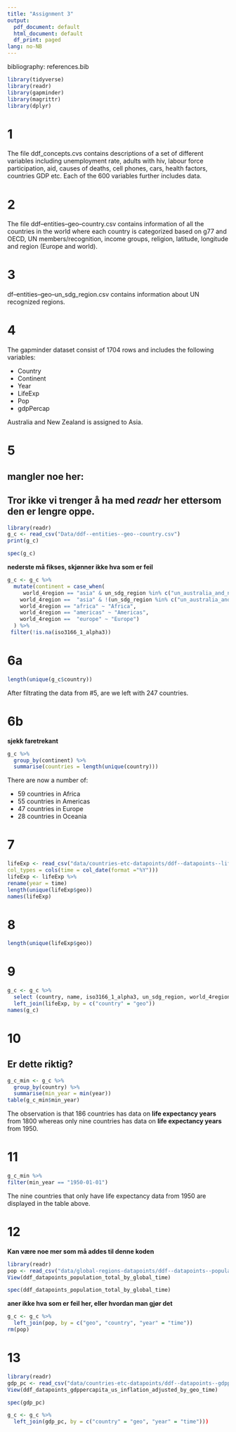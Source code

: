 ```yaml
---
title: "Assignment 3"
output: 
  pdf_document: default
  html_document: default 
  df_print: paged
lang: no-NB 
---
```


bibliography: references.bib

```r
library(tidyverse)
library(readr)
library(gapminder)
library(magrittr)
library(dplyr)
```

# 1 
The file ddf_concepts.cvs contains descriptions of a set of different variables including unemployment rate, adults with hiv, labour force participation, aid, causes of deaths, cell phones, cars, health factors, countries GDP etc. Each of the 600 variables further includes data. 

# 2

The file ddf--entities--geo--country.csv contains information of all the countries in the world where each country is categorized based on g77 and OECD, UN members/recognition, income groups, religion, latitude, longitude and region (Europe and world).

# 3

df--entities--geo--un_sdg_region.csv contains information about UN recognized regions. 

# 4
The gapminder dataset consist of 1704 rows and includes the following variables:

- Country 
- Continent 
- Year
- LifeExp
- Pop
- gdpPercap

Australia and New Zealand is assigned to Asia.

# 5 

## mangler noe her:
## Tror ikke vi trenger å ha med *readr* her ettersom den er lengre oppe. 

```r
library(readr)
g_c <- read_csv("Data/ddf--entities--geo--country.csv")
print(g_c)
```


```r
spec(g_c)
```


**nederste må fikses, skjønner ikke hva som er feil**

```r
g_c <- g_c %>%
  mutate(continent = case_when(
     world_4region == "asia" & un_sdg_region %in% c("un_australia_and_new_zealand", "un_oceania_exc_australia_and_new_zealand") ~ "Oceania",
    world_4region ==  "asia" & !(un_sdg_region %in% c("un_australia_and_new_zealand", "un_oceania_exc_australia_and_new_zealand")) ~ "Asia",
    world_4region == "africa" ~ "Africa",
    world_4region == "americas" ~ "Americas",
    world_4region ==  "europe" ~ "Europe")
  ) %>%
 filter(!is.na(iso3166_1_alpha3))
```

# 6a 

```r
length(unique(g_c$country))
```

After filtrating the data from #5, are we left with 247 countries. 

# 6b

**sjekk faretrekant** 

```r
g_c %>%
  group_by(continent) %>%
  summarise(countries = length(unique(country)))
```
There are now a number of:

- 59 countries in Africa
- 55 countries in Americas
- 47 countries in Europe
- 28 countries in Oceania

# 7

```r
lifeExp <- read_csv("data/countries-etc-datapoints/ddf--datapoints--life_expectancy_years--by--geo--time.csv",
col_types = cols(time = col_date(format ="%Y")))
lifeExp <- lifeExp %>%
rename(year = time)
length(unique(lifeExp$geo))
names(lifeExp)
```

# 8

```r
length(unique(lifeExp$geo))
```


# 9 

```r
g_c <- g_c %>% 
  select (country, name, iso3166_1_alpha3, un_sdg_region, world_4region, continent, world_6region) %>% 
  left_join(lifeExp, by = c("country" = "geo")) 
names(g_c)
```

# 10 

## Er dette riktig? 

```r
g_c_min <- g_c %>% 
  group_by(country) %>% 
  summarise(min_year = min(year))
table(g_c_min$min_year)
```

The observation is that 186 countries has data on **life expectancy years** from 1800 whereas only nine countries has data on **life expectancy years** from 1950. 

# 11

```r
g_c_min %>% 
filter(min_year == "1950-01-01")
```
 
The nine countries that only have life expectancy data from 1950 are displayed in the table above. 

# 12 

**Kan være noe mer som må addes til denne koden**

```r
library(readr)
pop <- read_csv("data/global-regions-datapoints/ddf--datapoints--population_total--by--global--time.csv")
View(ddf_datapoints_population_total_by_global_time)
```

```r
spec(ddf_datapoints_population_total_by_global_time)
```


**aner ikke hva som er feil her, eller hvordan man gjør det** 

```r
g_c <- g_c %>%
  left_join(pop, by = c("geo", "country", "year" = "time"))
rm(pop)
```


# 13

```r
library(readr)
gdp_pc <- read_csv("data/countries-etc-datapoints/ddf--datapoints--gdppercapita_us_inflation_adjusted--by--geo--time.csv")
View(ddf_datapoints_gdppercapita_us_inflation_adjusted_by_geo_time)
```

```r
spec(gdp_pc)
```

```r
g_c <- g_c %>% 
  left_join(gdp_pc, by = c("country" = "geo", "year" = "time")))
```



